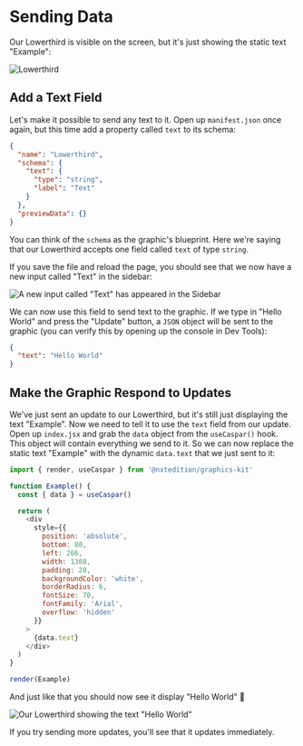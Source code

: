 # Sending Data

Our Lowerthird is visible on the screen, but it's just showing the static text "Example":

![Lowerthird](/lowerthird-1.jpg)

## Add a Text Field

Let's make it possible to send any text to it. Open up `manifest.json` once again, but this time add a property called `text` to its schema:

```json filename="my-graphics/templates/example/manifest.json" {4-7}
{
  "name": "Lowerthird",
  "schema": {
    "text": {
      "type": "string",
      "label": "Text"
    }
  },
  "previewData": {}
}
```

You can think of the `schema` as the graphic's blueprint. Here we're saying that our Lowerthird 
accepts one field called `text` of type `string`. 

If you save the file and reload the page, you should see that we now have a new input called "Text" in the sidebar:

![A new input called "Text" has appeared in the Sidebar](/lowerthird-data-text.jpg)

We can now use this field to send text to the graphic. If we type in "Hello World" and press the 
"Update" button, a `JSON` object will be sent to the graphic (you can verify this by opening up the console in Dev Tools):

```json
{
  "text": "Hello World"
}
```

## Make the Graphic Respond to Updates

We've just sent an update to our Lowerthird, but it's still just displaying the text "Example". 
Now we need to tell it to use the `text` field from our update. Open up `index.jsx` and grab 
the `data` object from the `useCaspar()` hook. This object will contain everything we send to it. 
So we can now replace the static text "Example" with the dynamic `data.text` that we just sent to it:

```js filename="my-graphics/templates/example/index.jsx" {1, 4, 20}
import { render, useCaspar } from '@nxtedition/graphics-kit'

function Example() {
  const { data } = useCaspar()

  return (
    <div
      style={{
        position: 'absolute',
        bottom: 80,
        left: 266,
        width: 1388,
        padding: 20,
        backgroundColor: 'white',
        borderRadius: 6,
        fontSize: 70,
        fontFamily: 'Arial',
        overflow: 'hidden'
      }}
    >
      {data.text}
    </div>
  )
}

render(Example)
```

And just like that you should now see it display "Hello World" 🎉 

![Our Lowerthird showing the text "Hello World"](/lowerthird-hello-world.jpg)

If you try sending more updates, you'll see that it updates immediately.
